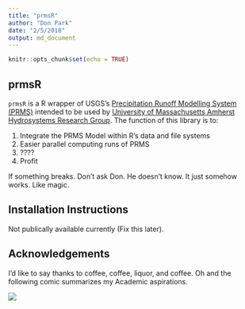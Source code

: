 ```yaml
---
title: "prmsR"
author: "Don Park"
date: "2/5/2018"
output: md_document
---
```


```r
knitr::opts_chunk$set(echo = TRUE)
```

## prmsR

`prmsR` is a R wrapper of USGS's [Precipitation Runoff Modelling System (PRMS)](https://wwwbrr.cr.usgs.gov/projects/SW_MoWS/PRMS.html) intended to be used by [University of Massachusetts Amherst Hydrosystems Research Group](http://blogs.umass.edu/hydrosystems/).  The function of this library is to:

1. Integrate the PRMS Model within R's data and file systems
2. Easier parallel computing runs of PRMS
3. ????
4. Profit

If something breaks.  Don't ask Don.  He doesn't know.  It just somehow works.  Like magic.  

## Installation Instructions

Not publically available currently (Fix this later). 

## Acknowledgements

I'd like to say thanks to coffee, coffee, liquor, and coffee.  Oh and the following comic summarizes my Academic aspirations.

![](README_files/mylife.gif)



